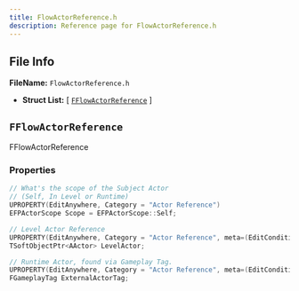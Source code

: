 ```yaml
---
title: FlowActorReference.h
description: Reference page for FlowActorReference.h
---
```


## File Info

__FileName:__ `FlowActorReference.h`
- __Struct List:__ 
[ [`FFlowActorReference`](#fflowactorreference) ]


## `FFlowActorReference` 


 
FFlowActorReference 

### Properties

```cpp
// What's the scope of the Subject Actor 
// (Self, In Level or Runtime) 
UPROPERTY(EditAnywhere, Category = "Actor Reference")
EFPActorScope Scope = EFPActorScope::Self;

// Level Actor Reference 
UPROPERTY(EditAnywhere, Category = "Actor Reference", meta=(EditCondition="Scope==EFPActorScope::InLevel", EditConditionHides))
TSoftObjectPtr<AActor> LevelActor;

// Runtime Actor, found via Gameplay Tag. 
UPROPERTY(EditAnywhere, Category = "Actor Reference", meta=(EditCondition="Scope==EFPActorScope::Runtime", EditConditionHides))
FGameplayTag ExternalActorTag;

```

